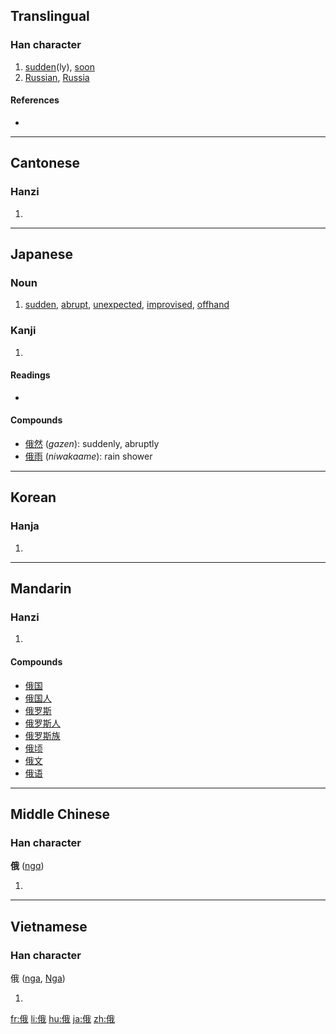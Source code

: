 ==Translingual==

===Han character===
{{Han char|rn=9|rad=人|as=07|sn=9|four=2325<sub>0</sub>|canj=人竹手戈 (OHQI)}}

# [[sudden]](ly), [[soon]]
# [[Russian]], [[Russia]]

====References====
* {{Han ref|kx=0104.060|dkj=00665|dj=0220.060|hdz=10162.140|uh=4FC4|ud=20420|bh=AB58|bd=43864}}

----

==Cantonese==

===Hanzi===
{{yue-hanzi|jyut=|y=ngo5}}

# {{defn|Cantonese|sort=人07}}

----

==Japanese==

===Noun===
{{ja-noun|k|hira=にわか|rom=niwaka}}

# [[sudden]], [[abrupt]], [[unexpected]], [[improvised]], [[offhand]]

===Kanji===
{{ja-kanji|grade=|rs=人07}}

# {{defn|Japanese|sort=人07}}

====Readings====
* {{ja-readings|on=[[が]] (''ga'')|kun=[[にわか]] (''niwaka'')}}

====Compounds====
* [[俄然]] (''gazen''): suddenly, abruptly
* [[俄雨]] (''niwakaame''): rain shower

----

==Korean==

===Hanja===
{{ko-hanja|hangeul=아|rv=a|mr=a}}

# {{defn|Korean|sort=人07}}

----

==Mandarin==

===Hanzi===
{{cmn-hanzi|pin=[[é]] ([[e2]])|wg=o<sup>2</sup>}}

# {{defn|Mandarin|sort=人07}}

====Compounds====
* [[俄国]]
* [[俄国人]]
* [[俄罗斯]]
* [[俄罗斯人]]
* [[俄罗斯族]]
* [[俄顷]]
* [[俄文]]
* [[俄语]]

----

==Middle Chinese==

===Han character===
'''俄''' ([[ngɑ]])<!--note: the vowel "ɑ" is an IPA symbol, and is not the same as the vowel "a"-->

# {{defn|Middle Chinese|sort=人07}}

----

==Vietnamese==

===Han character===
俄 ([[nga]], [[Nga]])

# {{defn|Vietnamese|sort=人07}}

[[fr:俄]]
[[li:俄]]
[[hu:俄]]
[[ja:俄]]
[[zh:俄]]